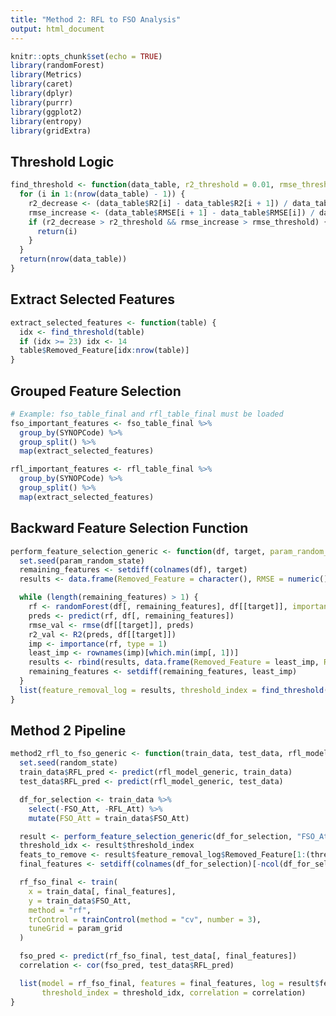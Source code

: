 ```yaml
---
title: "Method 2: RFL to FSO Analysis"
output: html_document
---
```


```r
knitr::opts_chunk$set(echo = TRUE)
library(randomForest)
library(Metrics)
library(caret)
library(dplyr)
library(purrr)
library(ggplot2)
library(entropy)
library(gridExtra)
```

## Threshold Logic
```r
find_threshold <- function(data_table, r2_threshold = 0.01, rmse_threshold = 0.02) {
  for (i in 1:(nrow(data_table) - 1)) {
    r2_decrease <- (data_table$R2[i] - data_table$R2[i + 1]) / data_table$R2[i]
    rmse_increase <- (data_table$RMSE[i + 1] - data_table$RMSE[i]) / data_table$RMSE[i]
    if (r2_decrease > r2_threshold && rmse_increase > rmse_threshold) {
      return(i)
    }
  }
  return(nrow(data_table))
}
```

## Extract Selected Features
```r
extract_selected_features <- function(table) {
  idx <- find_threshold(table)
  if (idx >= 23) idx <- 14
  table$Removed_Feature[idx:nrow(table)]
}
```

##  Grouped Feature Selection
```r
# Example: fso_table_final and rfl_table_final must be loaded
fso_important_features <- fso_table_final %>%
  group_by(SYNOPCode) %>%
  group_split() %>%
  map(extract_selected_features)

rfl_important_features <- rfl_table_final %>%
  group_by(SYNOPCode) %>%
  group_split() %>%
  map(extract_selected_features)
```

##  Backward Feature Selection Function
```r
perform_feature_selection_generic <- function(df, target, param_random_state = 42) {
  set.seed(param_random_state)
  remaining_features <- setdiff(colnames(df), target)
  results <- data.frame(Removed_Feature = character(), RMSE = numeric(), R2 = numeric())

  while (length(remaining_features) > 1) {
    rf <- randomForest(df[, remaining_features], df[[target]], importance = TRUE)
    preds <- predict(rf, df[, remaining_features])
    rmse_val <- rmse(df[[target]], preds)
    r2_val <- R2(preds, df[[target]])
    imp <- importance(rf, type = 1)
    least_imp <- rownames(imp)[which.min(imp[, 1])]
    results <- rbind(results, data.frame(Removed_Feature = least_imp, RMSE = rmse_val, R2 = r2_val))
    remaining_features <- setdiff(remaining_features, least_imp)
  }
  list(feature_removal_log = results, threshold_index = find_threshold(results))
}
```

##  Method 2 Pipeline
```r
method2_rfl_to_fso_generic <- function(train_data, test_data, rfl_model_generic, param_grid, random_state = 42) {
  set.seed(random_state)
  train_data$RFL_pred <- predict(rfl_model_generic, train_data)
  test_data$RFL_pred <- predict(rfl_model_generic, test_data)

  df_for_selection <- train_data %>%
    select(-FSO_Att, -RFL_Att) %>%
    mutate(FSO_Att = train_data$FSO_Att)

  result <- perform_feature_selection_generic(df_for_selection, "FSO_Att")
  threshold_idx <- result$threshold_index
  feats_to_remove <- result$feature_removal_log$Removed_Feature[1:(threshold_idx + 1)]
  final_features <- setdiff(colnames(df_for_selection)[-ncol(df_for_selection)], feats_to_remove)

  rf_fso_final <- train(
    x = train_data[, final_features],
    y = train_data$FSO_Att,
    method = "rf",
    trControl = trainControl(method = "cv", number = 3),
    tuneGrid = param_grid
  )

  fso_pred <- predict(rf_fso_final, test_data[, final_features])
  correlation <- cor(fso_pred, test_data$RFL_pred)

  list(model = rf_fso_final, features = final_features, log = result$feature_removal_log,
       threshold_index = threshold_idx, correlation = correlation)
}
```